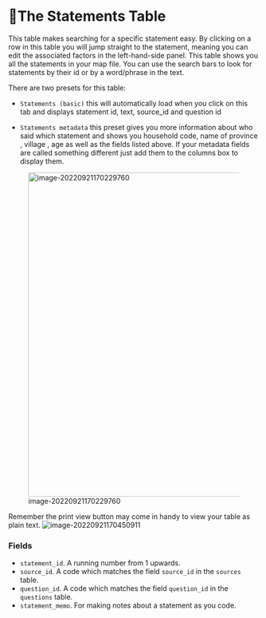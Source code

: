 # 🧪The Statements Table {#xthe-statements-table}

This table makes searching for a specific statement easy. By clicking on a row in this table you will jump straight to the statement, meaning you can edit the associated factors in the left-hand-side panel. This table shows you all the statements in your map file. You can use the search bars to look for statements by their id or by a word/phrase in the text.

There are two presets for this table:

- `Statements (basic)` this will automatically load when you click on this tab and displays statement id, text, source_id and question id

- `Statements metadata` this preset gives you more information about who said which statement and shows you household code, name of province , village , age as well as the fields listed above. If your metadata fields are called something different just add them to the columns box to display them.

![image-20220921170229760](_assets/image-20220921170229760.png){width=650}

  

Remember the print view button may come in handy to view your table as plain text. ![image-20220921170450911](_assets/image-20220921170450911.png)

### Fields

- `statement_id`. A running number from 1 upwards. 
- `source_id`. A code which matches the field `source_id` in the `sources` table.
- `question_id`. A code which matches the field `question_id` in the `questions` table.
- `statement_memo`.  For making notes about a statement as you code.

